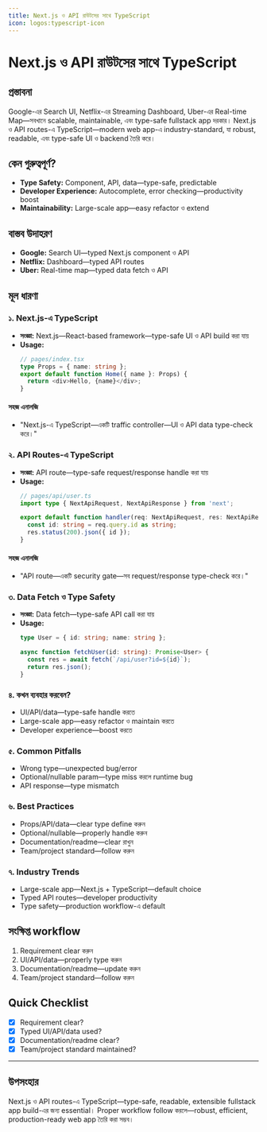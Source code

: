 ```yaml
---
title: Next.js ও API রাউটসের সাথে TypeScript
icon: logos:typescript-icon
---
```


# Next.js ও API রাউটসের সাথে TypeScript

## প্রস্তাবনা

Google-এর Search UI, Netflix-এর Streaming Dashboard, Uber-এর Real-time Map—সবখানে scalable, maintainable, এবং type-safe fullstack app দরকার। Next.js ও API routes-এ TypeScript—modern web app-এ industry-standard, যা robust, readable, এবং type-safe UI ও backend তৈরি করে।

## কেন গুরুত্বপূর্ণ?

- **Type Safety:** Component, API, data—type-safe, predictable
- **Developer Experience:** Autocomplete, error checking—productivity boost
- **Maintainability:** Large-scale app—easy refactor ও extend

## বাস্তব উদাহরণ

- **Google:** Search UI—typed Next.js component ও API
- **Netflix:** Dashboard—typed API routes
- **Uber:** Real-time map—typed data fetch ও API

## মূল ধারণা

### ১. Next.js-এ TypeScript

- **সংজ্ঞা:** Next.js—React-based framework—type-safe UI ও API build করা যায়
- **Usage:**
  ```typescript
  // pages/index.tsx
  type Props = { name: string };
  export default function Home({ name }: Props) {
    return <div>Hello, {name}</div>;
  }
  ```

#### সহজ এনালজি

- "Next.js-এ TypeScript—একটি traffic controller—UI ও API data type-check করে।"

### ২. API Routes-এ TypeScript

- **সংজ্ঞা:** API route—type-safe request/response handle করা যায়
- **Usage:**
  ```typescript
  // pages/api/user.ts
  import type { NextApiRequest, NextApiResponse } from 'next';

  export default function handler(req: NextApiRequest, res: NextApiResponse) {
    const id: string = req.query.id as string;
    res.status(200).json({ id });
  }
  ```

#### সহজ এনালজি

- "API route—একটি security gate—সব request/response type-check করে।"

### ৩. Data Fetch ও Type Safety

- **সংজ্ঞা:** Data fetch—type-safe API call করা যায়
- **Usage:**
  ```typescript
  type User = { id: string; name: string };

  async function fetchUser(id: string): Promise<User> {
    const res = await fetch(`/api/user?id=${id}`);
    return res.json();
  }
  ```

### ৪. কখন ব্যবহার করবেন?

- UI/API/data—type-safe handle করতে
- Large-scale app—easy refactor ও maintain করতে
- Developer experience—boost করতে

### ৫. Common Pitfalls

- Wrong type—unexpected bug/error
- Optional/nullable param—type miss করলে runtime bug
- API response—type mismatch

### ৬. Best Practices

- Props/API/data—clear type define করুন
- Optional/nullable—properly handle করুন
- Documentation/readme—clear রাখুন
- Team/project standard—follow করুন

### ৭. Industry Trends

- Large-scale app—Next.js + TypeScript—default choice
- Typed API routes—developer productivity
- Type safety—production workflow-এ default

## সংক্ষিপ্ত workflow

1. Requirement clear করুন
2. UI/API/data—properly type করুন
3. Documentation/readme—update করুন
4. Team/project standard—follow করুন

## Quick Checklist

- [x] Requirement clear?
- [x] Typed UI/API/data used?
- [x] Documentation/readme clear?
- [x] Team/project standard maintained?

---

## উপসংহার

Next.js ও API routes-এ TypeScript—type-safe, readable, extensible fullstack app build-এর জন্য essential। Proper workflow follow করলে—robust, efficient, production-ready web app তৈরি করা সম্ভব।


